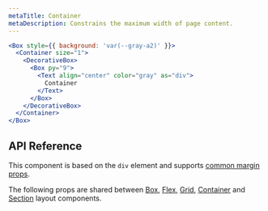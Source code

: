 ```yaml
---
metaTitle: Container
metaDescription: Constrains the maximum width of page content.
---
```


```jsx live=true
<Box style={{ background: 'var(--gray-a2)' }}>
  <Container size="1">
    <DecorativeBox>
      <Box py="9">
        <Text align="center" color="gray" as="div">
          Container
        </Text>
      </Box>
    </DecorativeBox>
  </Container>
</Box>
```

## API Reference

This component is based on the `div` element and supports [common margin props](/themes/docs/theme/layout#margin-props).

<ThemesPropsTable name="container" />

The following props are shared between [Box](./box), [Flex](./flex), [Grid](./grid), [Container](./container) and [Section](./section) layout components.

<ThemesPropsTable name="layout" />
